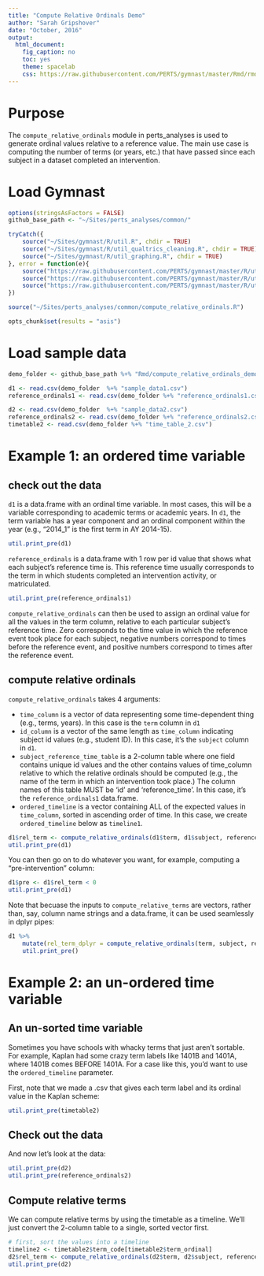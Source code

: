 ```yaml
---
title: "Compute Relative Ordinals Demo"
author: "Sarah Gripshover"
date: "October, 2016"
output: 
  html_document:
    fig_caption: no
    toc: yes
    theme: spacelab
    css: https://raw.githubusercontent.com/PERTS/gymnast/master/Rmd/rmd_styles.css
---
```



# Purpose

The `compute_relative_ordinals` module in perts_analyses is used to generate 
ordinal values relative to a reference value. The main use case is computing 
the number of terms (or years, etc.) that have passed since 
each subject in a dataset completed 
an intervention.

# Load Gymnast 
```r

options(stringsAsFactors = FALSE)
github_base_path <- "~/Sites/perts_analyses/common/"

tryCatch({
    source("~/Sites/gymnast/R/util.R", chdir = TRUE)
    source("~/Sites/gymnast/R/util_qualtrics_cleaning.R", chdir = TRUE)
    source("~/Sites/gymnast/R/util_graphing.R", chdir = TRUE)
}, error = function(e){
    source("https://raw.githubusercontent.com/PERTS/gymnast/master/R/util_legacy.R")
    source("https://raw.githubusercontent.com/PERTS/gymnast/master/R/util_qualtrics_cleaning.R")
    source("https://raw.githubusercontent.com/PERTS/gymnast/master/R/util_graphing.R")
})

source("~/Sites/perts_analyses/common/compute_relative_ordinals.R")

opts_chunk$set(results = "asis")

```

# Load sample data

```r

demo_folder <- github_base_path %+% "Rmd/compute_relative_ordinals_demo/"

d1 <- read.csv(demo_folder  %+% "sample_data1.csv")
reference_ordinals1 <- read.csv(demo_folder %+% "reference_ordinals1.csv")

d2 <- read.csv(demo_folder  %+% "sample_data2.csv")
reference_ordinals2 <- read.csv(demo_folder %+% "reference_ordinals2.csv")
timetable2 <- read.csv(demo_folder %+% "time_table_2.csv")

```

# Example 1: an ordered time variable

## check out the data

`d1` is a data.frame with an ordinal time variable. In most cases, 
this will be a variable corresponding to academic terms or academic 
years. In `d1`, the term variable has a year component and an 
ordinal component within the year (e.g., "2014_1" is the first 
term in AY 2014-15).

```r
util.print_pre(d1)
```

`reference_ordinals` is a data.frame with 1 row per id value 
that shows what each subject's reference time is. This reference 
time usually corresponds to the term in which students completed 
an intervention activity, or matriculated.

```r
util.print_pre(reference_ordinals1)
```

`compute_relative_ordinals` can then be used to assign an ordinal value 
for all the values in the term column, relative to each particular subject's 
reference time. Zero corresponds to the time value in which the reference 
event took place for each subject, negative numbers correspond to times 
before the reference event, and positive numbers correspond to times after 
the reference event.

## compute relative ordinals

`compute_relative_ordinals` takes 4 arguments:

* `time_column` is a vector of data representing
some time-dependent thing (e.g., terms, years). 
In this case is the `term` column in `d1`
* `id_column` is a vector of the same length as `time_column` 
indicating subject id values (e.g., student ID). In this case, 
it's the `subject` column in `d1`.
* `subject_reference_time_table` is a 2-column table where one
field contains unique id values and the other contains values
of time_column relative to which the relative ordinals
should be computed (e.g., the name
of the term in which an intervention took place.) The
column names of this table MUST be 'id' and 'reference_time'. In 
this case, it's the `reference_ordinals1` data.frame.
* `ordered_timeline` is a vector containing ALL of the expected 
values in `time_column`, sorted in ascending order of time. In this 
case, we create `ordered_timeline` below as `timeline1`.

```r
d1$rel_term <- compute_relative_ordinals(d1$term, d1$subject, reference_ordinals1)
util.print_pre(d1)
```

You can then go on to do whatever you want, for example, computing a 
"pre-intervention" column:

```r
d1$pre <- d1$rel_term < 0
util.print_pre(d1)
```

Note that becuase the inputs to `compute_relative_terms` are vectors, rather 
than, say, column name strings and a data.frame, it can be used seamlessly
in dplyr pipes:

```r
d1 %>%
    mutate(rel_term_dplyr = compute_relative_ordinals(term, subject, reference_ordinals1)) %>%
    util.print_pre()
```

# Example 2: an un-ordered time variable

## An un-sorted time variable

Sometimes you have schools with whacky terms that just aren't sortable.
For example, Kaplan had some crazy term labels like 1401B and 1401A, 
where 1401B comes BEFORE 1401A. For a case like this, you'd want 
to use the `ordered_timeline` parameter.

First, note that we made a .csv that gives each term label and its 
ordinal value in the Kaplan scheme:

```r
util.print_pre(timetable2)
```

## Check out the data

And now let's look at the data:

```r
util.print_pre(d2)
util.print_pre(reference_ordinals2)
```

## Compute relative terms

We can compute relative terms by using the timetable as a timeline. 
We'll just convert the 2-column table to a single, sorted vector first.

```r
# first, sort the values into a timeline
timeline2 <- timetable2$term_code[timetable2$term_ordinal]
d2$rel_term <- compute_relative_ordinals(d2$term, d2$subject, reference_ordinals2, timeline2)
util.print_pre(d2)
```